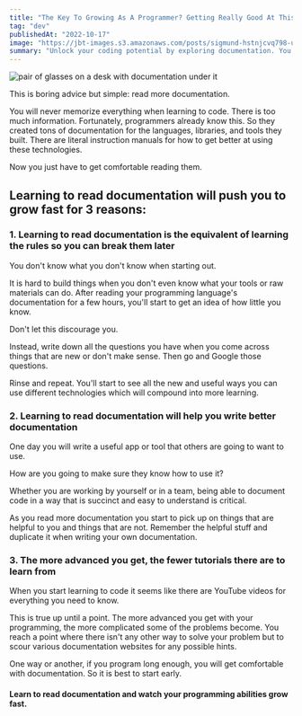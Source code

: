 ```yaml
---
title: "The Key To Growing As A Programmer? Getting Really Good At This One Thing"
tag: "dev"
publishedAt: "2022-10-17"
image: "https://jbt-images.s3.amazonaws.com/posts/sigmund-hstnjcvq798-unsplash-scaled.jpeg"
summary: "Unlock your coding potential by exploring documentation. You'll uncover hidden gems, enhance your ability to write clear documentation, and access valuable resources as you progress. "
---
```


<Image
  src="https://jbt-images.s3.amazonaws.com/posts/sigmund-hstnjcvq798-unsplash-scaled.jpeg"
  alt="pair of glasses on a desk with documentation under it"
/>

This is boring advice but simple: read more documentation.

You will never memorize everything when learning to code. There is too much information. Fortunately, programmers already know this. So they created tons of documentation for the languages, libraries, and tools they built. There are literal instruction manuals for how to get better at using these technologies.

Now you just have to get comfortable reading them.

## Learning to read documentation will push you to grow fast for 3 reasons:

### 1. Learning to read documentation is the equivalent of learning the rules so you can break them later

You don't know what you don't know when starting out.

It is hard to build things when you don't even know what your tools or raw materials can do. After reading your programming language's documentation for a few hours, you'll start to get an idea of how little you know.

Don't let this discourage you.

Instead, write down all the questions you have when you come across things that are new or don't make sense. Then go and Google those questions.

Rinse and repeat. You'll start to see all the new and useful ways you can use different technologies which will compound into more learning.

### 2. Learning to read documentation will help you write better documentation

One day you will write a useful app or tool that others are going to want to use.

How are you going to make sure they know how to use it?

Whether you are working by yourself or in a team, being able to document code in a way that is succinct and easy to understand is critical.

As you read more documentation you start to pick up on things that are helpful to you and things that are not. Remember the helpful stuff and duplicate it when writing your own documentation.

### 3. The more advanced you get, the fewer tutorials there are to learn from

When you start learning to code it seems like there are YouTube videos for everything you need to know.

This is true up until a point. The more advanced you get with your programming, the more complicated some of the problems become. You reach a point where there isn't any other way to solve your problem but to scour various documentation websites for any possible hints.

One way or another, if you program long enough, you will get comfortable with documentation. So it is best to start early.

#### Learn to read documentation and watch your programming abilities grow fast.
